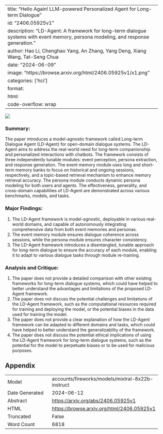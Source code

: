 
---
title: "Hello Again! LLM-powered Personalized Agent for Long-term Dialogue"
id: "2406.05925v1"
description: "LD-Agent: A framework for long-term dialogue systems with event memory, persona modeling, and response generation."
author: Hao Li, Chenghao Yang, An Zhang, Yang Deng, Xiang Wang, Tat-Seng Chua
date: "2024-06-09"
image: "https://browse.arxiv.org/html/2406.05925v1/x1.png"
categories: ['hci']
format:
  html:
    code-overflow: wrap
---

![](https://browse.arxiv.org/html/2406.05925v1/x1.png)

### Summary:

The paper introduces a model-agnostic framework called Long-term Dialogue Agent (LD-Agent) for open-domain dialogue systems. The LD-Agent aims to address the real-world need for long-term companionship and personalized interactions with chatbots. The framework consists of three independently tunable modules: event perception, persona extraction, and response generation. The event memory module uses long and short-term memory banks to focus on historical and ongoing sessions, respectively, and a topic-based retrieval mechanism to enhance memory retrieval accuracy. The persona module conducts dynamic persona modeling for both users and agents. The effectiveness, generality, and cross-domain capabilities of LD-Agent are demonstrated across various benchmarks, models, and tasks.

### Major Findings:

1. The LD-Agent framework is model-agnostic, deployable in various real-world domains, and capable of autonomously integrating comprehensive data from both event memories and personas.
2. The event memory module ensures dialogue coherence across sessions, while the persona module ensures character consistency.
3. The LD-Agent framework introduces a disentangled, tunable approach for long-term dialogue to ensure the accuracy of each module, enabling it to adapt to various dialogue tasks through module re-training.

### Analysis and Critique:

1. The paper does not provide a detailed comparison with other existing frameworks for long-term dialogue systems, which could have helped to better understand the advantages and limitations of the proposed LD-Agent framework.
2. The paper does not discuss the potential challenges and limitations of the LD-Agent framework, such as the computational resources required for training and deploying the model, or the potential biases in the data used for training the model.
3. The paper does not provide a clear explanation of how the LD-Agent framework can be adapted to different domains and tasks, which could have helped to better understand the generalizability of the framework.
4. The paper does not discuss the potential ethical implications of using the LD-Agent framework for long-term dialogue systems, such as the potential for the model to perpetuate biases or to be used for malicious purposes.

## Appendix

|          |          |
|----------|----------|
| Model     | accounts/fireworks/models/mixtral-8x22b-instruct       |
| Date Generated     | 2024-06-12       |
| Abstract | [https://arxiv.org/abs/2406.05925v1](https://arxiv.org/abs/2406.05925v1)        |
| HTML     | [https://browse.arxiv.org/html/2406.05925v1](https://browse.arxiv.org/html/2406.05925v1)       |
| Truncated       | False       |
| Word Count       | 6818       |
